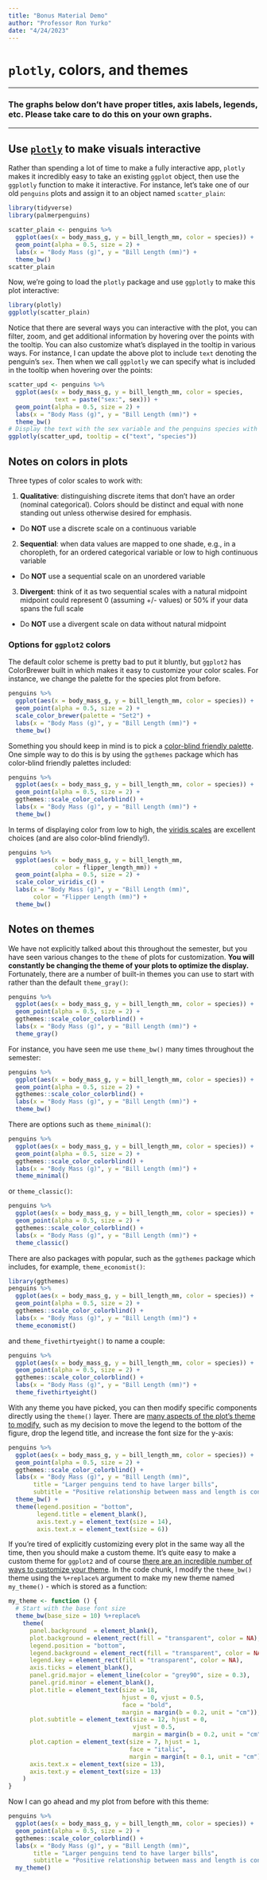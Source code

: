 ```yaml
---
title: "Bonus Material Demo"
author: "Professor Ron Yurko"
date: "4/24/2023"
---
```


# `plotly`, colors, and themes
  
***

###  The graphs below don't have proper titles, axis labels, legends, etc.  Please take care to do this on your own graphs.

***

## Use [`plotly`](https://plotly.com/ggplot2/) to make visuals interactive

Rather than spending a lot of time to make a fully interactive app, `plotly` makes it incredibly easy to take an existing `ggplot` object, then use the `ggplotly` function to make it interactive. For instance, let's take one of our old `penguins` plots and assign it to an object named `scatter_plain`:

```r
library(tidyverse)
library(palmerpenguins)

scatter_plain <- penguins %>% 
  ggplot(aes(x = body_mass_g, y = bill_length_mm, color = species)) +
  geom_point(alpha = 0.5, size = 2) +
  labs(x = "Body Mass (g)", y = "Bill Length (mm)") +
  theme_bw()
scatter_plain
```


Now, we're going to load the `plotly` package and use `ggplotly` to make this plot interactive:

```r
library(plotly)
ggplotly(scatter_plain)
```


Notice that there are several ways you can interactive with the plot, you can filter, zoom, and get additional information by hovering over the points with the tooltip. You can also customize what's displayed in the tooltip in various ways. For instance, I can update the above plot to include `text` denoting the penguin's `sex`. Then when we call `ggplotly` we can specify what is included in the tooltip when hovering over the points:

```r
scatter_upd <- penguins %>% 
  ggplot(aes(x = body_mass_g, y = bill_length_mm, color = species,
             text = paste("sex:", sex))) +
  geom_point(alpha = 0.5, size = 2) +
  labs(x = "Body Mass (g)", y = "Bill Length (mm)") +
  theme_bw()
# Display the text with the sex variable and the penguins species with the tooltip
ggplotly(scatter_upd, tooltip = c("text", "species"))
```


## Notes on colors in plots

Three types of color scales to work with:

1. __Qualitative__: distinguishing discrete items that don't have an order (nominal categorical). Colors should be distinct and equal with none standing out unless otherwise desired for emphasis.

+ Do __NOT__ use a discrete scale on a continuous variable

2. __Sequential__:  when data values are mapped to one shade, e.g., in a choropleth, for an ordered categorical variable or low to high continuous variable

+ Do __NOT__ use a sequential scale on an unordered variable

3. __Divergent__: think of it as two sequential scales with a natural midpoint
midpoint could represent 0 (assuming +/- values) or 50% if your data spans the full scale

+ Do __NOT__ use a divergent scale on data without natural midpoint


### Options for `ggplot2` colors

The default color scheme is pretty bad to put it bluntly, but `ggplot2` has ColorBrewer built in which makes it easy to customize your color scales. For instance, we change the palette for the species plot from before.

```r
penguins %>% 
  ggplot(aes(x = body_mass_g, y = bill_length_mm, color = species)) +
  geom_point(alpha = 0.5, size = 2) +
  scale_color_brewer(palette = "Set2") +
  labs(x = "Body Mass (g)", y = "Bill Length (mm)") +
  theme_bw()
```

Something you should keep in mind is to pick a [color-blind friendly palette](http://www.cookbook-r.com/Graphs/Colors_(ggplot2)/). One simple way to do this is by using the `ggthemes` package which has color-blind friendly palettes included:

```r
penguins %>% 
  ggplot(aes(x = body_mass_g, y = bill_length_mm, color = species)) +
  geom_point(alpha = 0.5, size = 2) +
  ggthemes::scale_color_colorblind() +
  labs(x = "Body Mass (g)", y = "Bill Length (mm)") +
  theme_bw()
```

In terms of displaying color from low to high, the [viridis scales](https://ggplot2.tidyverse.org/reference/scale_viridis.html) are excellent choices (and are also color-blind friendly!).

```r
penguins %>% 
  ggplot(aes(x = body_mass_g, y = bill_length_mm, 
             color = flipper_length_mm)) +
  geom_point(alpha = 0.5, size = 2) +
  scale_color_viridis_c() +
  labs(x = "Body Mass (g)", y = "Bill Length (mm)",
       color = "Flipper Length (mm)") +
  theme_bw()
```


## Notes on themes

We have not explicitly talked about this throughout the semester, but you have seen various changes to the `theme` of plots for customization. __You will constantly be changing the theme of your plots to optimize the display.__ Fortunately, there are a number of built-in themes you can use to start with rather than the default `theme_gray()`:

```r
penguins %>% 
  ggplot(aes(x = body_mass_g, y = bill_length_mm, color = species)) +
  geom_point(alpha = 0.5, size = 2) +
  ggthemes::scale_color_colorblind() +
  labs(x = "Body Mass (g)", y = "Bill Length (mm)") +
  theme_gray()
```

For instance, you have seen me use `theme_bw()` many times throughout the semester:

```r
penguins %>% 
  ggplot(aes(x = body_mass_g, y = bill_length_mm, color = species)) +
  geom_point(alpha = 0.5, size = 2) +
  ggthemes::scale_color_colorblind() +
  labs(x = "Body Mass (g)", y = "Bill Length (mm)") +
  theme_bw()
```

There are options such as `theme_minimal()`:

```r
penguins %>% 
  ggplot(aes(x = body_mass_g, y = bill_length_mm, color = species)) +
  geom_point(alpha = 0.5, size = 2) +
  ggthemes::scale_color_colorblind() +
  labs(x = "Body Mass (g)", y = "Bill Length (mm)") +
  theme_minimal()
```


or `theme_classic()`:

```r
penguins %>% 
  ggplot(aes(x = body_mass_g, y = bill_length_mm, color = species)) +
  geom_point(alpha = 0.5, size = 2) +
  ggthemes::scale_color_colorblind() +
  labs(x = "Body Mass (g)", y = "Bill Length (mm)") +
  theme_classic()
```


There are also packages with popular, such as the `ggthemes` package which includes, for example, `theme_economist()`:

```r
library(ggthemes)
penguins %>% 
  ggplot(aes(x = body_mass_g, y = bill_length_mm, color = species)) +
  geom_point(alpha = 0.5, size = 2) +
  ggthemes::scale_color_colorblind() +
  labs(x = "Body Mass (g)", y = "Bill Length (mm)") +
  theme_economist()
```

and `theme_fivethirtyeight()` to name a couple:

```r
penguins %>% 
  ggplot(aes(x = body_mass_g, y = bill_length_mm, color = species)) +
  geom_point(alpha = 0.5, size = 2) +
  ggthemes::scale_color_colorblind() +
  labs(x = "Body Mass (g)", y = "Bill Length (mm)") +
  theme_fivethirtyeight()
```

With any theme you have picked, you can then modify specific components directly using the `theme()` layer. There are [many aspects of the plot's theme to modify](https://ggplot2.tidyverse.org/reference/theme.html), such as my decision to move the legend to the bottom of the figure, drop the legend title, and increase the font size for the y-axis:

```r
penguins %>% 
  ggplot(aes(x = body_mass_g, y = bill_length_mm, color = species)) +
  geom_point(alpha = 0.5, size = 2) +
  ggthemes::scale_color_colorblind() +
  labs(x = "Body Mass (g)", y = "Bill Length (mm)",
       title = "Larger penguins tend to have larger bills",
       subtitle = "Positive relationship between mass and length is consistent across species") +
  theme_bw() +
  theme(legend.position = "bottom",
        legend.title = element_blank(),
        axis.text.y = element_text(size = 14),
        axis.text.x = element_text(size = 6))
```


If you're tired of explicitly customizing every plot in the same way all the time, then you should make a custom theme. It's quite easy to make a custom theme for `ggplot2` and of course [there are an incredible number of ways to customize your theme](https://themockup.blog/posts/2020-12-26-creating-and-using-custom-ggplot2-themes/). In the code chunk, I modify the `theme_bw()` theme using the `%+replace%` argument to make my new theme named `my_theme()` - which is stored as a function:

```r
my_theme <- function () {
  # Start with the base font size
  theme_bw(base_size = 10) %+replace%
    theme(
      panel.background  = element_blank(),
      plot.background = element_rect(fill = "transparent", color = NA), 
      legend.position = "bottom",
      legend.background = element_rect(fill = "transparent", color = NA),
      legend.key = element_rect(fill = "transparent", color = NA),
      axis.ticks = element_blank(),
      panel.grid.major = element_line(color = "grey90", size = 0.3), 
      panel.grid.minor = element_blank(),
      plot.title = element_text(size = 18, 
                                hjust = 0, vjust = 0.5, 
                                face = "bold", 
                                margin = margin(b = 0.2, unit = "cm")),
      plot.subtitle = element_text(size = 12, hjust = 0, 
                                   vjust = 0.5, 
                                   margin = margin(b = 0.2, unit = "cm")),
      plot.caption = element_text(size = 7, hjust = 1,
                                  face = "italic", 
                                  margin = margin(t = 0.1, unit = "cm")),
      axis.text.x = element_text(size = 13),
      axis.text.y = element_text(size = 13)
    )
}
```


Now I can go ahead and my plot from before with this theme:

```r
penguins %>% 
  ggplot(aes(x = body_mass_g, y = bill_length_mm, color = species)) +
  geom_point(alpha = 0.5, size = 2) +
  ggthemes::scale_color_colorblind() +
  labs(x = "Body Mass (g)", y = "Bill Length (mm)",
       title = "Larger penguins tend to have larger bills",
       subtitle = "Positive relationship between mass and length is consistent across species") +
  my_theme()
```


